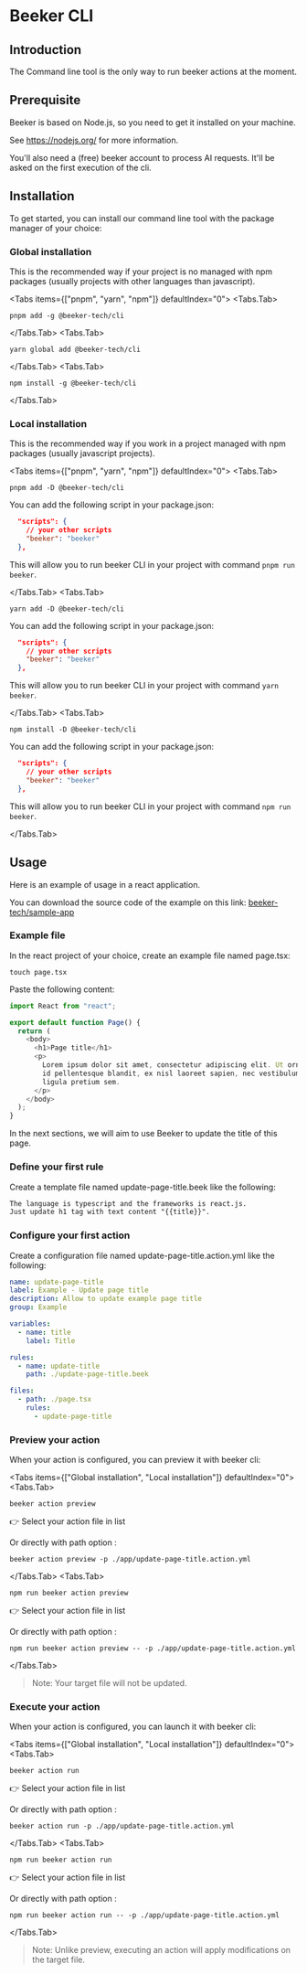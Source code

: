 
# Beeker CLI

## Introduction

The Command line tool is the only way to run beeker actions at the moment.

## Prerequisite

Beeker is based on Node.js, so you need to get it installed on your machine.

See https://nodejs.org/ for more information.

You'll also need a (free) beeker account to process AI requests.
It'll be asked on the first execution of the cli.

## Installation

To get started, you can install our command line tool with the package manager of your choice:

### Global installation

This is the recommended way if your project is no managed with npm packages (usually projects with other languages than javascript).

<Tabs items={["pnpm", "yarn", "npm"]} defaultIndex="0">
  <Tabs.Tab>

```console copy
pnpm add -g @beeker-tech/cli
```

  </Tabs.Tab>
  <Tabs.Tab>

```console copy
yarn global add @beeker-tech/cli
```

  </Tabs.Tab>
  <Tabs.Tab>

```console copy
npm install -g @beeker-tech/cli
```

  </Tabs.Tab>
</Tabs>

### Local installation

This is the recommended way if you work in a project managed with npm packages (usually javascript projects).

<Tabs items={["pnpm", "yarn", "npm"]} defaultIndex="0">
  <Tabs.Tab>

```console copy
pnpm add -D @beeker-tech/cli
```

You can add the following script in your package.json:

```json filename="package.json" copy
  "scripts": {
    // your other scripts
    "beeker": "beeker"
  },
```

This will allow you to run beeker CLI in your project with command `pnpm run beeker`.

  </Tabs.Tab>
  <Tabs.Tab>

```console copy
yarn add -D @beeker-tech/cli
```

You can add the following script in your package.json:

```json filename="package.json" copy
  "scripts": {
    // your other scripts
    "beeker": "beeker"
  },
```

This will allow you to run beeker CLI in your project with command `yarn beeker`.

  </Tabs.Tab>
  <Tabs.Tab>

```console copy
npm install -D @beeker-tech/cli
```

You can add the following script in your package.json:

```json filename="package.json" copy
  "scripts": {
    // your other scripts
    "beeker": "beeker"
  },
```

This will allow you to run beeker CLI in your project with command `npm run beeker`.

  </Tabs.Tab>
</Tabs>

## Usage

Here is an example of usage in a react application.

You can download the source code of the example on this link:
[beeker-tech/sample-app](https://github.com/beeker-tech/sample-app)

### Example file

In the react project of your choice, create an example file named page.tsx:

```console copy
touch page.tsx
```

Paste the following content:

```js filename="page.tsx" copy
import React from "react";

export default function Page() {
  return (
    <body>
      <h1>Page title</h1>
      <p>
        Lorem ipsum dolor sit amet, consectetur adipiscing elit. Ut ornare, sem
        id pellentesque blandit, ex nisl laoreet sapien, nec vestibulum urna
        ligula pretium sem.
      </p>
    </body>
  );
}
```

In the next sections, we will aim to use Beeker to update the title of this page.

### Define your first rule

Create a template file named update-page-title.beek like the following:

```txt filename="update-page-title.beek" copy
The language is typescript and the frameworks is react.js.
Just update h1 tag with text content "{{title}}".
```

### Configure your first action

Create a configuration file named update-page-title.action.yml like the following:

```yml filename="update-page-title.action.yml" copy
name: update-page-title
label: Example - Update page title
description: Allow to update example page title
group: Example

variables:
  - name: title
    label: Title

rules:
  - name: update-title
    path: ./update-page-title.beek

files:
  - path: ./page.tsx
    rules:
      - update-page-title
```

### Preview your action

When your action is configured, you can preview it with beeker cli:

<Tabs items={["Global installation", "Local installation"]} defaultIndex="0">
  <Tabs.Tab>

```console copy
beeker action preview
```

👉 Select your action file in list

Or directly with path option :

```console copy
beeker action preview -p ./app/update-page-title.action.yml
```

  </Tabs.Tab>
    <Tabs.Tab>

```console copy
npm run beeker action preview
```

👉 Select your action file in list

Or directly with path option :

```console copy
npm run beeker action preview -- -p ./app/update-page-title.action.yml
```

  </Tabs.Tab>
</Tabs>

<Steps>

</Steps>

> Note: Your target file will not be updated.

### Execute your action

When your action is configured, you can launch it with beeker cli:

<Tabs items={["Global installation", "Local installation"]} defaultIndex="0">
  <Tabs.Tab>

```console copy
beeker action run
```

👉 Select your action file in list

Or directly with path option :

```console copy
beeker action run -p ./app/update-page-title.action.yml
```

  </Tabs.Tab>
    <Tabs.Tab>

```console copy
npm run beeker action run
```

👉 Select your action file in list

Or directly with path option :

```console copy
npm run beeker action run -- -p ./app/update-page-title.action.yml
```

  </Tabs.Tab>
</Tabs>

<Steps>

</Steps>

> Note: Unlike preview, executing an action will apply modifications on the target file.
